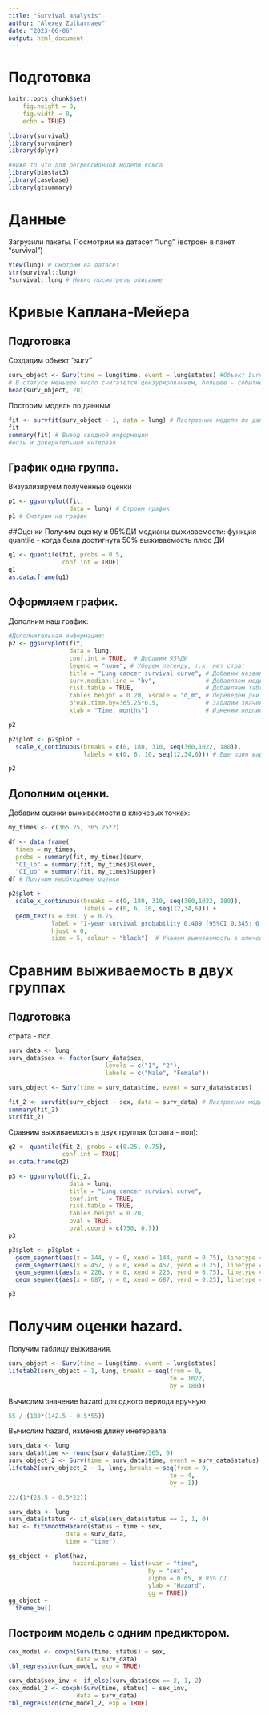 ```yaml
---
title: "Survival analysis"
author: "Alexey Zulkarnaev"
date: "2023-06-06"
output: html_document
---
```

# Подготовка
```r
knitr::opts_chunk$set(
	fig.height = 8,
	fig.width = 8,
	echo = TRUE)

library(survival)
library(survminer)
library(dplyr)

#ниже то что для регрессионной модели кокса
library(biostat3)
library(casebase)
library(gtsummary)
```


# Данные
Загрузили пакеты. Посмотрим на датасет "lung" (встроен в пакет "survival")

```r
View(lung) # Смотрим на датасет
str(survival::lung)
?survival::lung # Можно посмотреть описание
```

# Кривые Каплана-Мейера
## Подготовка
Создадим объект "surv"
```r
surv_object <- Surv(time = lung$time, event = lung$status) #Объект Surv
# В статусе меньшее число считатется цензурированием, большее - событием
head(surv_object, 20)
```
Посторим модель по данным
```r
fit <- survfit(surv_object ~ 1, data = lung) # Построение модели по данным
fit
summary(fit) # Вывод сводной информации 
#есть и доверительный интервал
```

## График одна группа.
Визуализируем полученные оценки

```r
p1 <- ggsurvplot(fit, 
                 data = lung) # Строим график
p1 # Смотрим на график
```

##Оценки
Получим оценку и 95%ДИ медианы выживаемости:
функция quantile - когда была достигнута 50% выживаемость плюс ДИ
```r
q1 <- quantile(fit, probs = 0.5,
               conf.int = TRUE)
q1
as.data.frame(q1)
```
## Оформляем график.

Дополним наш график:
```r
#Дополнительная информация:
p2 <- ggsurvplot(fit, 
                 data = lung,
                 conf.int = TRUE,  # Добавим 95%ДИ
                 legend = "none", # Уберем легенду, т.к. нет страт
                 title = "Lung cancer survival curve", # Добавим название графика
                 surv.median.line = "hv",              # Добавляем медианы
                 risk.table = TRUE,                    # Добавляем табличку с количеством пациентов
                 tables.height = 0.20, xscale = "d_m", # Переведем дни в месяцы
                 break.time.by=365.25*0.5,             # Зададим значения оси абсцисс
                 xlab = "Time, months")                # Изменим подпись оси абсцисс

p2 

p2$plot <- p2$plot + 
  scale_x_continuous(breaks = c(0, 180, 310, seq(360,1022, 180)),
                     labels = c(0, 6, 10, seq(12,34,6))) # Еще один вариант (с временем медианной выживаемости)

p2
```
## Дополним оценки.
Добавим оценки выживаемости в ключевых точках:
```r
my_times <- c(365.25, 365.25*2)

df <- data.frame(
  times = my_times,
  probs = summary(fit, my_times)$surv,
  "CI_lb" = summary(fit, my_times)$lower,
  "CI_ub" = summary(fit, my_times)$upper)
df # Получим необходимые оценки

p2$plot + 
  scale_x_continuous(breaks = c(0, 180, 310, seq(360,1022, 180)),
                     labels = c(0, 6, 10, seq(12,34,6))) +
  geom_text(x = 300, y = 0.75,
            label = "1-year survival probability 0.409 [95%CI 0.345; 0.486]\n2-year survival probability 0.116 [95%CI 0.072; 0.187]",
            hjust = 0,
            size = 5, colour = "black")  # Укажем выживаемость в ключевых точках
```

# Сравним выживаемость в двух группах
## Подготовка
страта - пол.

```r
surv_data <- lung
surv_data$sex <- factor(surv_data$sex, 
                           levels = c("1", "2"),
                           labels = c("Male", "Female"))

surv_object <- Surv(time = surv_data$time, event = surv_data$status)

fit_2 <- survfit(surv_object ~ sex, data = surv_data) # Построение модели по данным
summary(fit_2)
str(fit_2)
```

Сравним выживаемость в двух группах (страта - пол):
```r
q2 <- quantile(fit_2, probs = c(0.25, 0.75),
               conf.int = TRUE)
as.data.frame(q2)

p3 <- ggsurvplot(fit_2, 
                 data = lung,
                 title = "Lung cancer survival curve",
                 conf.int	= TRUE,        
                 risk.table = TRUE,
                 tables.height = 0.20,
                 pval = TRUE,
                 pval.coord = c(750, 0.7))         
p3

p3$plot <- p3$plot +
  geom_segment(aes(x = 144, y = 0, xend = 144, yend = 0.75), linetype = "dashed", color = "red") +
  geom_segment(aes(x = 457, y = 0, xend = 457, yend = 0.25), linetype = "dashed", color = "red") +
  geom_segment(aes(x = 226, y = 0, xend = 226, yend = 0.75), linetype = "dashed", color = "blue") +
  geom_segment(aes(x = 687, y = 0, xend = 687, yend = 0.25), linetype = "dashed", color = "blue")

p3

```

# Получим оценки hazard.
Получим таблицу выживания.
```r
surv_object <- Surv(time = lung$time, event = lung$status)
lifetab2(surv_object ~ 1, lung, breaks = seq(from = 0,
                                             to = 1022,
                                             by = 180))

```
Вычислим значение hazard для одного периода вручную
```r
55 / (180*(142.5 - 0.5*55))
```
Вычислим hazard, изменив длину инетервала.
```r
surv_data <- lung
surv_data$time <- round(surv_data$time/365, 0)
surv_object_2 <- Surv(time = surv_data$time, event = surv_data$status)
lifetab2(surv_object_2 ~ 1, lung, breaks = seq(from = 0,
                                             to = 4,
                                             by = 1))

22/(1*(28.5 - 0.5*22))
```

```r
surv_data <- lung
surv_data$status <- if_else(surv_data$status == 2, 1, 0)
haz <- fitSmoothHazard(status ~ time + sex,
                data = surv_data,
                time = "time")

gg_object <- plot(haz,
                  hazard.params = list(xvar = "time",
                                       by = "sex",
                                       alpha = 0.05, # 95% CI
                                       ylab = "Hazard",
                                       gg = TRUE)) 
gg_object +
  theme_bw()
```
## Построим модель с одним предиктором.
```r
cox_model <- coxph(Surv(time, status) ~ sex, 
                   data = surv_data)
tbl_regression(cox_model, exp = TRUE)

surv_data$sex_inv <- if_else(surv_data$sex == 2, 1, 2)
cox_model_2 <- coxph(Surv(time, status) ~ sex_inv, 
                   data = surv_data)
tbl_regression(cox_model_2, exp = TRUE)
```